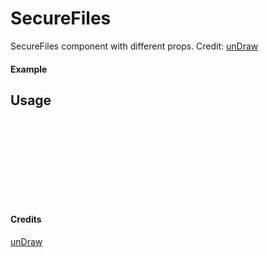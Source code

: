 
<Meta of={SecureFiles} title="unDraw/SecureFiles" />

# SecureFiles

SecureFiles component with different props.
Credit: [unDraw](https://undraw.co/illustrations)

#### Example

<Canvas of={SecureFiles.Primary} />

## Usage

```ts
import { SecureFiles } from "yadl-ui";

const Example = () => {
  return (
      <SecureFiles />
  );
};

export default Example;
```

#### Credits
[unDraw](https://undraw.co/illustrations)
